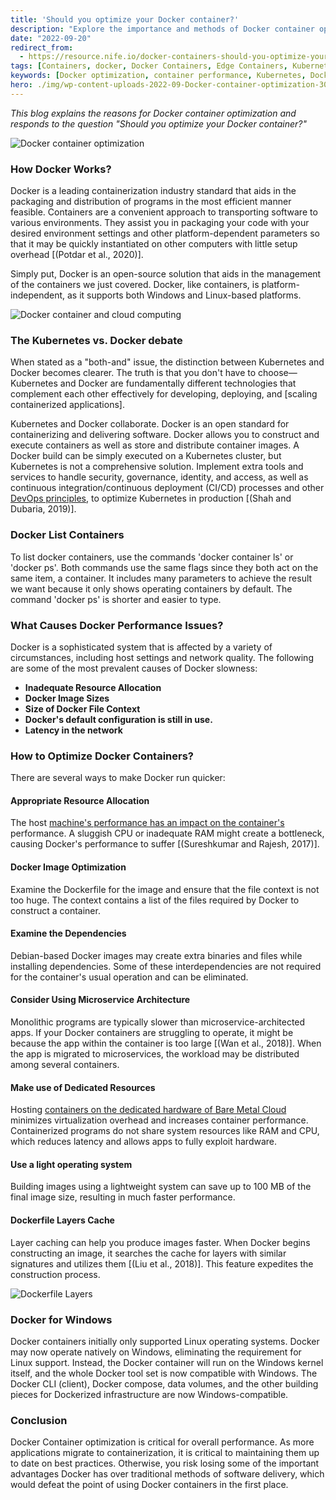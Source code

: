 ```yaml
---
title: 'Should you optimize your Docker container?'
description: "Explore the importance and methods of Docker container optimization to enhance performance and efficiency."
date: "2022-09-20"
redirect_from: 
  - https://resource.nife.io/docker-containers-should-you-optimize-your-docker-container/
tags: [Containers, docker, Docker Containers, Edge Containers, Kubernetes]
keywords: [Docker optimization, container performance, Kubernetes, Docker tips, microservices]
hero: ./img/wp-content-uploads-2022-09-Docker-container-optimization-300x157.png
---
```


_This blog explains the reasons for Docker container optimization and responds to the question "Should you optimize your Docker container?"_

![Docker container optimization](https://raw.githubusercontent.com/nifetency/nife-blog-content/main/blog/img/Docker-container-optimization-768x402.png)
<br/>



### How Docker Works?

Docker is a leading containerization industry standard that aids in the packaging and distribution of programs in the most efficient manner feasible. Containers are a convenient approach to transporting software to various environments. They assist you in packaging your code with your desired environment settings and other platform-dependent parameters so that it may be quickly instantiated on other computers with little setup overhead [(Potdar et al., 2020)].

Simply put, Docker is an open-source solution that aids in the management of the containers we just covered. Docker, like containers, is platform-independent, as it supports both Windows and Linux-based platforms.

![Docker container and cloud computing](https://raw.githubusercontent.com/nifetency/nife-blog-content/main/blog/img/Docker-container-and-cloud-computing-768x505.jpg)
<br/>



### The Kubernetes vs. Docker debate

When stated as a "both-and" issue, the distinction between Kubernetes and Docker becomes clearer. The truth is that you don't have to choose—Kubernetes and Docker are fundamentally different technologies that complement each other effectively for developing, deploying, and [scaling containerized applications].

Kubernetes and Docker collaborate. Docker is an open standard for containerizing and delivering software. Docker allows you to construct and execute containers as well as store and distribute container images. A Docker build can be simply executed on a Kubernetes cluster, but Kubernetes is not a comprehensive solution. Implement extra tools and services to handle security, governance, identity, and access, as well as continuous integration/continuous deployment (CI/CD) processes and other [DevOps principles](/blog/what-is-the-principle-of-devops/), to optimize Kubernetes in production [(Shah and Dubaria, 2019)].

### Docker List Containers

To list docker containers, use the commands 'docker container ls' or 'docker ps'. Both commands use the same flags since they both act on the same item, a container. It includes many parameters to achieve the result we want because it only shows operating containers by default. The command 'docker ps' is shorter and easier to type.

### What Causes Docker Performance Issues?

Docker is a sophisticated system that is affected by a variety of circumstances, including host settings and network quality. The following are some of the most prevalent causes of Docker slowness:

- **Inadequate Resource Allocation**
- **Docker Image Sizes**
- **Size of Docker File Context**
- **Docker's default configuration is still in use.**
- **Latency in the network**

### How to Optimize Docker Containers?

There are several ways to make Docker run quicker:

#### Appropriate Resource Allocation

The host [machine's performance has an impact on the container's](/blog/containers-or-virtual-machines-get-the-most-of-our-edge-computing-tasks/) performance. A sluggish CPU or inadequate RAM might create a bottleneck, causing Docker's performance to suffer [(Sureshkumar and Rajesh, 2017)].

#### Docker Image Optimization

Examine the Dockerfile for the image and ensure that the file context is not too huge. The context contains a list of the files required by Docker to construct a container.

#### Examine the Dependencies

Debian-based Docker images may create extra binaries and files while installing dependencies. Some of these interdependencies are not required for the container's usual operation and can be eliminated.

#### Consider Using Microservice Architecture

Monolithic programs are typically slower than microservice-architected apps. If your Docker containers are struggling to operate, it might be because the app within the container is too large [(Wan et al., 2018)]. When the app is migrated to microservices, the workload may be distributed among several containers.

#### Make use of Dedicated Resources

Hosting [containers on the dedicated hardware of Bare Metal Cloud](/blog/container-as-a-service-caas-a-cloud-service-model/) minimizes virtualization overhead and increases container performance. Containerized programs do not share system resources like RAM and CPU, which reduces latency and allows apps to fully exploit hardware.

#### Use a light operating system

Building images using a lightweight system can save up to 100 MB of the final image size, resulting in much faster performance.

#### Dockerfile Layers Cache

Layer caching can help you produce images faster. When Docker begins constructing an image, it searches the cache for layers with similar signatures and utilizes them [(Liu et al., 2018)]. This feature expedites the construction process.

![Dockerfile Layers](https://raw.githubusercontent.com/nifetency/nife-blog-content/main/blog/img/Dockerfile-Layers-768x423.jpg)
<br/>



### Docker for Windows

Docker containers initially only supported Linux operating systems. Docker may now operate natively on Windows, eliminating the requirement for Linux support. Instead, the Docker container will run on the Windows kernel itself, and the whole Docker tool set is now compatible with Windows. The Docker CLI (client), Docker compose, data volumes, and the other building pieces for Dockerized infrastructure are now Windows-compatible.

### Conclusion

Docker Container optimization is critical for overall performance. As more applications migrate to containerization, it is critical to maintaining them up to date on best practices. Otherwise, you risk losing some of the important advantages Docker has over traditional methods of software delivery, which would defeat the point of using Docker containers in the first place.

